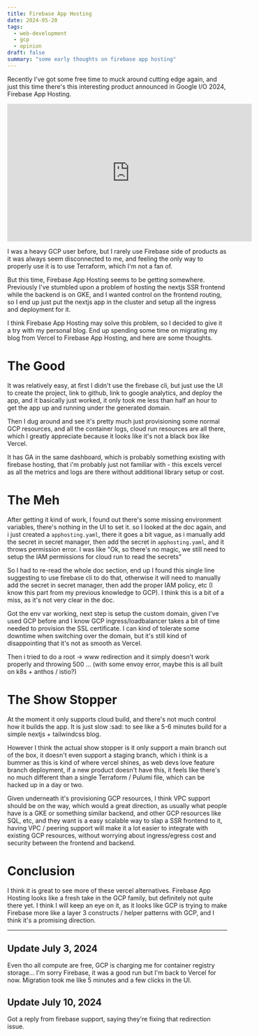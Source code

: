 ```yaml
---
title: Firebase App Hosting
date: 2024-05-20
tags:
  - web-development
  - gcp
  - opinion
draft: false
summary: "some early thoughts on firebase app hosting"
---
```


Recently I've got some free time to muck around cutting edge again, and just this time there's this interesting product announced in Google I/O 2024, Firebase App Hosting.

<div className="aspect-w-16 aspect-h-9">
  <iframe
    className="w-full h-full"
    width="560"
    height="315"
    src="https://www.youtube.com/embed/qyhdKb8liEA?si=d5a55bxsBAVIWhv4"
    title="YouTube video player"
    frameBorder="0"
    allow="accelerometer; autoplay; clipboard-write; encrypted-media; gyroscope; picture-in-picture; web-share"
    referrerPolicy="strict-origin-when-cross-origin"
    allowFullScreen
  ></iframe>
</div>

I was a heavy GCP user before, but I rarely use Firebase side of products as it was always seem disconnected to me, and feeling the only way to properly use it is to use Terraform, which I'm not a fan of.

But this time, Firebase App Hosting seems to be getting somewhere. Previously I've stumbled upon a problem of hosting the nextjs SSR frontend while the backend is on GKE, and I wanted control on the frontend routing, so I end up just put the nextjs app in the cluster and setup all the ingress and deployment for it.

I think Firebase App Hosting may solve this problem, so I decided to give it a try with my personal blog. End up spending some time on migrating my blog from Vercel to Firebase App Hosting, and here are some thoughts.

# The Good

It was relatively easy, at first I didn't use the firebase cli, but just use the UI to create the project, link to github, link to google analytics, and deploy the app, and it basically just worked, it only took me less than half an hour to get the app up and running under the generated domain.

Then I dug around and see it's pretty much just provisioning some normal GCP resources, and all the container logs, cloud run resources are all there, which I greatly appreciate because it looks like it's not a black box like Vercel.

It has GA in the same dashboard, which is probably something existing with firebase hosting, that i'm probably just not familiar with - this excels vercel as all the metrics and logs are there without additional library setup or cost.

# The Meh

After getting it kind of work, I found out there's some missing environment variables, there's nothing in the UI to set it. so I looked at the doc again, and i just created a `apphosting.yaml`, there it goes a bit vague, as i manually add the secret in secret manager, then add the secret in `apphosting.yaml`, and it throws permission error. I was like "Ok, so there's no magic, we still need to setup the IAM permissions for cloud run to read the secrets"

So I had to re-read the whole doc section, end up I found this single line suggesting to use firebase cli to do that, otherwise it will need to manually add the secret in secret manager, then add the proper IAM policy, etc (I know this part from my previous knowledge to GCP). I think this is a bit of a miss, as it's not very clear in the doc.

Got the env var working, next step is setup the custom domain, given I've used GCP before and I know GCP ingress/loadbalancer takes a bit of time needed to provision the SSL certificate. I can kind of tolerate some downtime when switching over the domain, but it's still kind of disappointing that it's not as smooth as Vercel.

Then i tried to do a root -> www redirection and it simply doesn't work properly and throwing 500 ... (with some envoy error, maybe this is all built on k8s + anthos / istio?)

# The Show Stopper

At the moment it only supports cloud build, and there's not much control how it builds the app. It is just slow :sad: to see like a 5-6 minutes build for a simple nextjs + tailwindcss blog.

However I think the actual show stopper is it only support a main branch out of the box, it doesn't even support a staging branch, which i think is a bummer as this is kind of where vercel shines, as web devs love feature branch deployment, if a new product doesn't have this, it feels like there's no much different than a single Terraform / Pulumi file, which can be hacked up in a day or two.

Given underneath it's provisioning GCP resources, I think VPC support should be on the way, which would a great direction, as usually what people have is a GKE or something similar backend, and other GCP resources like SQL, etc, and they want is a easy scalable way to slap a SSR frontend to it, having VPC / peering support will make it a lot easier to integrate with existing GCP resources, without worrying about ingress/egress cost and security between the frontend and backend.

# Conclusion

I think it is great to see more of these vercel alternatives. Firebase App Hosting looks like a fresh take in the GCP family, but definitely not quite there yet. I think I will keep an eye on it, as it looks like GCP is trying to make Firebase more like a layer 3 constructs / helper patterns with GCP, and I think it's a promising direction.

---

## Update July 3, 2024

Even tho all compute are free, GCP is charging me for container registry storage... I'm sorry Firebase, it was a good run but I'm back to Vercel for now. Migration took me like 5 minutes and a few clicks in the UI.

## Update July 10, 2024

Got a reply from firebase support, saying they're fixing that redirection issue.